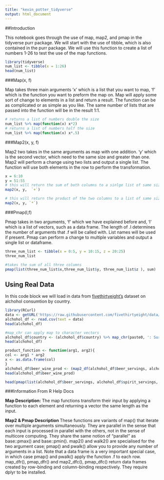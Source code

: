 ```yaml
---
title: "kevin_potter_tidyverse"
output: html_document
---
```


##Introduction

This notebook goes through the use of map, map2, and pmap in the tidyverse purr package. We will start with the use of tibble, which is also contained in the purr package. We will use this function to create a list of numbers 1-26 to test the use of the map functions.

```r
library(tidyverse)
num_list <- tibble(x = 1:26)
head(num_list)
```

###Map(x, f)

Map takes three main arguments 'x' which is a list that you want to map, 'f' which is the function you want to preform the map on. Map will apply some sort of change to elements in a list and return a result. The function can be as complicated or as simple as you like. The same number of lists that are passed into the function will be in the result 1:1.

```r
# returns a list of numbers double the size
num_list %>% map(function(x) x*2)
# returns a list of numbers half the size
num_list %>% map(function(x) x*.5)
```

###Map2(x, y, f)

Map2 two takes in the same arguments as map with one addition. 'y' which is the second vector, which need to the same size and greater than one. Map2 will perform a change using two lists and output a single list. The function will use both elements in the row to perform the transformation.  

```r
x = 6:10
y = 51:55
# this will return the sum of both columns to a sinlge list of same size
map2(x, y,  `+`)
```
```r
# this will return the product of the two columns to a list of same size
map2(x, y, `*`)
```

###Pmap(l,f)

Pmap takes in two arguments, 'f' which we have explained before and, 'l' which is a list of vectors, such as a data frame. The length of .l determines the number of arguments that .f will be called with. List names will be used if present. Pmap can perform a change to multiple variables and output a single list or dataframe.

```r
three_num_list <- tibble(x = 0:5, y = 10:15, z = 20:25)
three_num_list
```
```r
#takes the sum of all three columns
pmap(list(three_num_list$x,three_num_list$y, three_num_list$z ), sum)
```
## Using Real Data

In this code block we will load in data from [fivethirtyeight's](https://github.com/fivethirtyeight/data/blob/master/alcohol-consumption/drinks.csv) dataset on alchohol consumtion by country.  

```r
library(RCurl)
data <- getURL('https://raw.githubusercontent.com/fivethirtyeight/data/master/alcohol-consumption/drinks.csv')
alchohol_df <- read.csv(text = data)
head(alchohol_df)
```
```r
#map_chr can apply map to character vectors
alchohol_df$country <- (alchohol_df$country) %>% map_chr(paste0, ': Surveyed')
head(alchohol_df)
```
```r
product_function <- function(arg1, arg2){
col <- arg1 * arg2
x <- as.data.frame(col)
}
alchohol_df$beer_wine_prod <- (map2_df(alchohol_df$beer_servings, alchohol_df$wine_servings, product_function))
head(alchohol_df$beer_wine_prod)
```


```r
head(pmap(list(alchohol_df$beer_servings, alchohol_df$spirit_servings, alchohol_df$wine_servings), mean))
```



###Information From R Help Docs

**Map Description:**
The map functions transform their input by applying a function to each element and returning a vector the same length as the input.


**Map2 & Pmap Description **
These functions are variants of map() that iterate over multiple arguments simultaneously. They are parallel in the sense that each input is processed in parallel with the others, not in the sense of multicore computing. They share the same notion of "parallel" as base::pmax() and base::pmin(). map2() and walk2() are specialised for the two argument case; pmap() and pwalk() allow you to provide any number of arguments in a list. Note that a data frame is a very important special case, in which case pmap() and pwalk() apply the function .f to each row. map_dfr(), pmap_dfr() and map2_dfc(), pmap_dfc() return data frames created by row-binding and column-binding respectively. They require dplyr to be installed.

